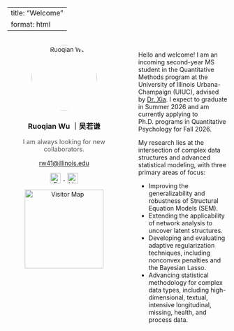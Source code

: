 
---
title: "Welcome"
format: html
---

<style>
.page-wrapper {
  display: flex;
  flex-direction: row;
  gap: 40px;
  margin-top: 2rem;
}
.left-panel {
  width: 260px;
  flex-shrink: 0;
  text-align: center;
}
.right-panel {
  flex-grow: 1;
  max-width: 750px;
}
img.profile {
  border-radius: 50%;
  width: 150px;
  height: 150px;
  object-fit: cover;
}
.icon-link img {
  width: 24px;
  height: 24px;
  margin: 0 6px;
  vertical-align: middle;
}
</style>

<div class="page-wrapper">

<div class="left-panel">
  <img src="images/profile.jpg" class="profile" alt="Ruoqian Wu">
  <h3>Ruoqian Wu ｜吴若谦</h3>
  <p style="font-size: 0.9rem; color: #555;">I am always looking for new collaborators.</p>
 <p><a href="mailto:rw41@illinois.edu">rw41@illinois.edu</a></p>
  <p>
    <a class="icon-link" href="mailto:rw41@illinois.edu">
      <img src="https://img.icons8.com/ios-filled/30/000000/filled-message.png" alt="Email" />
    </a>
    <a class="icon-link" href="https://www.linkedin.com/in/ruoqian-wu-a036a42b0/" target="_blank">
      <img src="https://img.icons8.com/ios-filled/30/000000/linkedin.png" alt="LinkedIn" />
    </a>
  </p>

<!-- Visitor Map -->
<p style="margin-top: 10px; text-align: center;">
  <a href="https://clustrmaps.com/site/1c7gv" title="ClustrMaps">
    <img src="//www.clustrmaps.com/map_v2.png?d=EZgLnX7M6p3EwaQzgb2MzXEBGMSMBx8ndBjso0VSDmU&cl=ffffff"
         width="180" alt="Visitor Map" />
  </a>
</p>

</div>

<div class="right-panel">

<p>
Hello and welcome! I am an incoming second-year MS student in the Quantitative Methods program at the University of Illinois Urbana-Champaign (UIUC), advised by <a href="https://education.illinois.edu/profile/yan-xia" target="_blank">Dr. Xia</a>. I expect to graduate in Summer 2026 and am currently applying to Ph.D. programs in Quantitative Psychology for Fall 2026.
</p>

<p>
My research lies at the intersection of complex data structures and advanced statistical modeling, with three primary areas of focus:
</p>

<ul>
  <li>Improving the generalizability and robustness of Structural Equation Models (SEM).</li>
  <li>Extending the applicability of network analysis to uncover latent structures.</li>
  <li>Developing and evaluating adaptive regularization techniques, including nonconvex penalties and the Bayesian Lasso.</li>
  <li>Advancing statistical methodology for complex data types, including high-dimensional, textual, intensive longitudinal, missing, health, and process data.</li>
</ul>

</div>
</div>